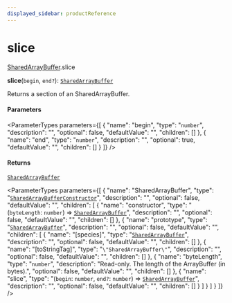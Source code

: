 ```yaml
---
displayed_sidebar: productReference
---
```



# slice

[SharedArrayBuffer](../../interfaces/SharedArrayBuffer.mdx).slice

**slice**(`begin`, `end?`): [`SharedArrayBuffer`](../../variables/SharedArrayBuffer-1.mdx)

Returns a section of an SharedArrayBuffer.

#### Parameters

<ParameterTypes parameters={[
  {
    "name": "begin",
    "type": "`number`",
    "description": "",
    "optional": false,
    "defaultValue": "",
    "children": []
  },
  {
    "name": "end",
    "type": "`number`",
    "description": "",
    "optional": true,
    "defaultValue": "",
    "children": []
  }
]} />

#### Returns

[`SharedArrayBuffer`](../../variables/SharedArrayBuffer-1.mdx)

<ParameterTypes parameters={[
  {
    "name": "SharedArrayBuffer",
    "type": "[`SharedArrayBufferConstructor`](../../interfaces/SharedArrayBufferConstructor.mdx)",
    "description": "",
    "optional": false,
    "defaultValue": "",
    "children": [
      {
        "name": "constructor",
        "type": "(`byteLength`: `number`) => [`SharedArrayBuffer`](../../variables/SharedArrayBuffer-1.mdx)",
        "description": "",
        "optional": false,
        "defaultValue": "",
        "children": []
      },
      {
        "name": "prototype",
        "type": "[`SharedArrayBuffer`](../../variables/SharedArrayBuffer-1.mdx)",
        "description": "",
        "optional": false,
        "defaultValue": "",
        "children": [
          {
            "name": "[species]",
            "type": "[`SharedArrayBuffer`](../../variables/SharedArrayBuffer-1.mdx)",
            "description": "",
            "optional": false,
            "defaultValue": "",
            "children": []
          },
          {
            "name": "[toStringTag]",
            "type": "``\"SharedArrayBuffer\"``",
            "description": "",
            "optional": false,
            "defaultValue": "",
            "children": []
          },
          {
            "name": "byteLength",
            "type": "`number`",
            "description": "Read-only. The length of the ArrayBuffer (in bytes).",
            "optional": false,
            "defaultValue": "",
            "children": []
          },
          {
            "name": "slice",
            "type": "(`begin`: `number`, `end?`: `number`) => [`SharedArrayBuffer`](../../variables/SharedArrayBuffer-1.mdx)",
            "description": "",
            "optional": false,
            "defaultValue": "",
            "children": []
          }
        ]
      }
    ]
  }
]} />
